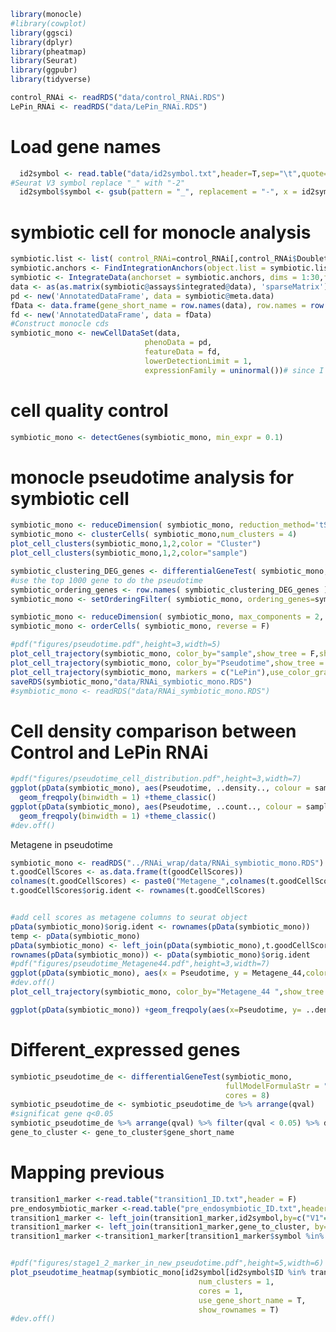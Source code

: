 

```r
library(monocle)
#library(cowplot)
library(ggsci)
library(dplyr)
library(pheatmap)
library(Seurat)
library(ggpubr)
library(tidyverse)
```

```r
control_RNAi <- readRDS("data/control_RNAi.RDS")
LePin_RNAi <- readRDS("data/LePin_RNAi.RDS")
```
# Load gene names
```r
  id2symbol <- read.table("data/id2symbol.txt",header=T,sep="\t",quote="\"", stringsAsFactors=F)
#Seurat V3 symbol replace "_" with "-2"
  id2symbol$symbol <- gsub(pattern = "_", replacement = "-", x = id2symbol$symbol)
```

# symbiotic cell for monocle analysis
```r
symbiotic.list <- list( control_RNAi=control_RNAi[,control_RNAi$Doublet == "Singlet" & control_RNAi$predicted.id==16],LePin_RNAi=LePin_RNAi[,LePin_RNAi$Doublet == "Singlet" & LePin_RNAi$predicted.id==16])
symbiotic.anchors <- FindIntegrationAnchors(object.list = symbiotic.list, dims = 1:30,assay=c("RNA","RNA"),k.filter = 40)
symbiotic <- IntegrateData(anchorset = symbiotic.anchors, dims = 1:30,features.to.integrate = id2symbol$symbol)
data <- as(as.matrix(symbiotic@assays$integrated@data), 'sparseMatrix')
pd <- new('AnnotatedDataFrame', data = symbiotic@meta.data)
fData <- data.frame(gene_short_name = row.names(data), row.names = row.names(data))
fd <- new('AnnotatedDataFrame', data = fData)
#Construct monocle cds
symbiotic_mono <- newCellDataSet(data,
                              phenoData = pd,
                              featureData = fd,
                              lowerDetectionLimit = 1,
                              expressionFamily = uninormal())# since I have already normalized
```

# cell quality control
```r
symbiotic_mono <- detectGenes(symbiotic_mono, min_expr = 0.1)
```


# monocle pseudotime analysis for symbiotic cell
```r

symbiotic_mono <- reduceDimension( symbiotic_mono, reduction_method='tSNE',norm_method ="none", residualModelFormulaStr = "~ percent.mito")
symbiotic_mono <- clusterCells( symbiotic_mono,num_clusters = 4)
plot_cell_clusters(symbiotic_mono,1,2,color = "Cluster")
plot_cell_clusters(symbiotic_mono,1,2,color="sample")

symbiotic_clustering_DEG_genes <- differentialGeneTest( symbiotic_mono, fullModelFormulaStr="~Cluster",cores=10 )
#use the top 1000 gene to do the pseudotime
symbiotic_ordering_genes <- row.names( symbiotic_clustering_DEG_genes )[ order( symbiotic_clustering_DEG_genes$qval ) ][ 1:3000 ]
symbiotic_mono <- setOrderingFilter( symbiotic_mono, ordering_genes=symbiotic_ordering_genes )
```

```r
symbiotic_mono <- reduceDimension( symbiotic_mono, max_components = 2, reduction_method ="DDRTree" ,norm_method ="none",residualModelFormulaStr = "~ percent.mito")
symbiotic_mono <- orderCells( symbiotic_mono, reverse = F) 

#pdf("figures/pseudotime.pdf",height=3,width=5)
plot_cell_trajectory(symbiotic_mono, color_by="sample",show_tree = F,show_branch_points=F,cell_size =1,alpha =0 )#+ facet_wrap(~sample)#+ scale_color_manual(values=c("red","blue","grey","grey","grey","grey"))+ geom_point(alpha = 0.1)
plot_cell_trajectory(symbiotic_mono, color_by="Pseudotime",show_tree = F,show_branch_points=F,show_state_number =F,cell_size =1 )+scale_color_gradientn(colours = c("green","red"))
plot_cell_trajectory(symbiotic_mono, markers = c("LePin"),use_color_gradient =T, markers_linear =T,show_branch_points=F,show_tree =F,cell_size =1 )+facet_wrap(~sample)
saveRDS(symbiotic_mono,"data/RNAi_symbiotic_mono.RDS")
#symbiotic_mono <- readRDS("data/RNAi_symbiotic_mono.RDS")
```
# Cell density comparison between Control and LePin RNAi
```r
#pdf("figures/pseudotime_cell_distribution.pdf",height=3,width=7)
ggplot(pData(symbiotic_mono), aes(Pseudotime, ..density.., colour = sample)) +
  geom_freqpoly(binwidth = 1) +theme_classic()
ggplot(pData(symbiotic_mono), aes(Pseudotime, ..count.., colour = sample)) +
  geom_freqpoly(binwidth = 1) +theme_classic()
#dev.off()
```





Metagene in pseudotime
```r
symbiotic_mono <- readRDS("../RNAi_wrap/data/RNAi_symbiotic_mono.RDS")
t.goodCellScores <- as.data.frame(t(goodCellScores))
colnames(t.goodCellScores) <- paste0("Metagene_",colnames(t.goodCellScores))
t.goodCellScores$orig.ident <- rownames(t.goodCellScores)


#add cell scores as metagene columns to seurat object
pData(symbiotic_mono)$orig.ident <- rownames(pData(symbiotic_mono))
temp <- pData(symbiotic_mono)
pData(symbiotic_mono) <- left_join(pData(symbiotic_mono),t.goodCellScores,by="orig.ident")
rownames(pData(symbiotic_mono)) <- pData(symbiotic_mono)$orig.ident
#pdf("figures/pseudotime_Metagene44.pdf",height=3,width=7)
ggplot(pData(symbiotic_mono), aes(x = Pseudotime, y = Metagene_44,color=sample))  +stat_summary_bin(fun.data = "mean_cl_boot", geom = "crossbar", binwidth = 1)+theme_classic()
#dev.off()
plot_cell_trajectory(symbiotic_mono, color_by="Metagene_44 ",show_tree = F,show_branch_points=F,show_state_number =F ,cell_size = 0.8)+scale_color_gradientn(colours = c("gray","red")) + facet_wrap(~sample)

```
```r
ggplot(pData(symbiotic_mono)) +geom_freqpoly(aes(x=Pseudotime, y= ..density.., colour = sample),binwidth = 1) +stat_summary_bin(aes(x = Pseudotime, y = Metagene_44,color=sample),fun.data = "mean_cl_boot", geom = "crossbar",  binwidth = 1) +theme_classic()
```






# Different_expressed genes
```r
symbiotic_pseudotime_de <- differentialGeneTest(symbiotic_mono,
                                                fullModelFormulaStr = "~sm.ns(Pseudotime)",
                                                cores = 8)
symbiotic_pseudotime_de <- symbiotic_pseudotime_de %>% arrange(qval) 
#significat gene q<0.05
symbiotic_pseudotime_de %>% arrange(qval) %>% filter(qval < 0.05) %>% dplyr::select(gene_short_name) -> gene_to_cluster
gene_to_cluster <- gene_to_cluster$gene_short_name
```

# Mapping previous 
```r
transition1_marker <-read.table("transition1_ID.txt",header = F)
pre_endosymbiotic_marker <-read.table("pre_endosymbiotic_ID.txt",header = F)
transition1_marker <- left_join(transition1_marker,id2symbol,by=c("V1"="ID"))
transition1_marker <- left_join(transition1_marker,gene_to_cluster, by= c("symbol"="gene_short_name"))
transition1_marker <-transition1_marker[transition1_marker$symbol %in% symbiotic_pseudotime_de[symbiotic_pseudotime_de$qval<0.05 & symbiotic_pseudotime_de$num_cells_expressed > 100,]$gene_short_name,]


#pdf("figures/stage1_2_marker_in_new_pseudotime.pdf",height=5,width=6)
plot_pseudotime_heatmap(symbiotic_mono[id2symbol[id2symbol$ID %in% transition1_marker$V1,]$symbol,],
                                          num_clusters = 1,
                                          cores = 1,
                                          use_gene_short_name = T,
                                          show_rownames = T)
#dev.off()
```
